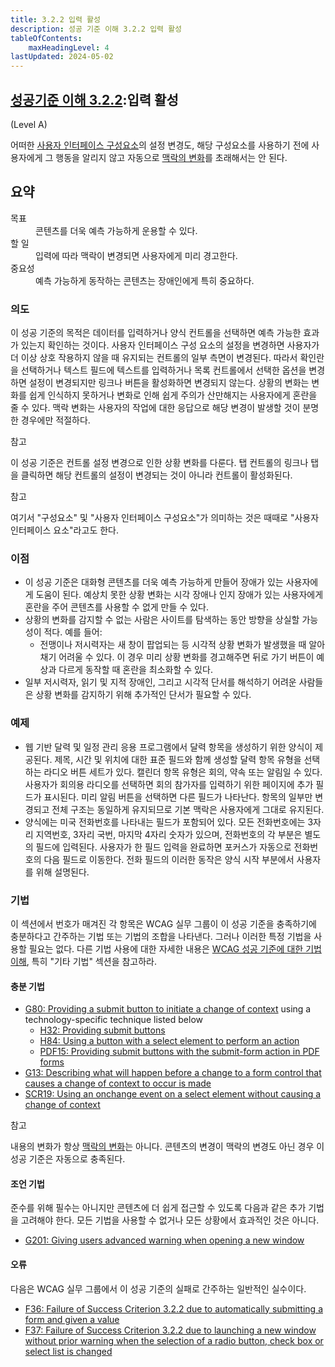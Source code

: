 ```yaml
---
title: 3.2.2 입력 활성
description: 성공 기준 이해 3.2.2 입력 활성
tableOfContents:
    maxHeadingLevel: 4
lastUpdated: 2024-05-02
---
```



## [성공기준 이해 3.2.2](https://w3.org/TR/WCAG22#on-input):입력 활성 

(Level A)

<Card title="성공 기준(SC)"></Card>

어떠한 [사용자 인터페이스 구성요소](../../../glossary/user-interface-component)의 설정 변경도, 해당 구성요소를 사용하기 전에 사용자에게 그 행동을 알리지 않고 자동으로 [맥락의 변화](../../../glossary/changes-of-context)를 초래해서는 안 된다.

## 요약

<dl>
<dt>목표</dt>
<dd>콘텐츠를 더욱 예측 가능하게 운용할 수 있다.</dd>
<dt>할 일</dt>
<dd>입력에 따라 맥락이 변경되면 사용자에게 미리 경고한다.</dd>
<dt>중요성</dt>
<dd>예측 가능하게 동작하는 콘텐츠는 장애인에게 특히 중요하다.</dd>
</dl>

### 의도

이 성공 기준의 목적은 데이터를 입력하거나 양식 컨트롤을 선택하면 예측 가능한 효과가 있는지 확인하는 것이다. 사용자 인터페이스 구성 요소의 설정을 변경하면 사용자가 더 이상 상호 작용하지 않을 때 유지되는 컨트롤의 일부 측면이 변경된다. 따라서 확인란을 선택하거나 텍스트 필드에 텍스트를 입력하거나 목록 컨트롤에서 선택한 옵션을 변경하면 설정이 변경되지만 링크나 버튼을 활성화하면 변경되지 않는다. 상황의 변화는 변화를 쉽게 인식하지 못하거나 변화로 인해 쉽게 주의가 산만해지는 사용자에게 혼란을 줄 수 있다. 맥락 변화는 사용자의 작업에 대한 응답으로 해당 변경이 발생할 것이 분명한 경우에만 적절하다.

참고

이 성공 기준은 컨트롤 설정 변경으로 인한 상황 변화를 다룬다. 탭 컨트롤의 링크나 탭을 클릭하면 해당 컨트롤의 설정이 변경되는 것이 아니라 컨트롤이 활성화된다.

참고

여기서 "구성요소" 및 "사용자 인터페이스 구성요소"가 의미하는 것은 때때로 "사용자 인터페이스 요소"라고도 한다.

### 이점

*   이 성공 기준은 대화형 콘텐츠를 더욱 예측 가능하게 만들어 장애가 있는 사용자에게 도움이 된다. 예상치 못한 상황 변화는 시각 장애나 인지 장애가 있는 사용자에게 혼란을 주어 콘텐츠를 사용할 수 없게 만들 수 있다.
*   상황의 변화를 감지할 수 없는 사람은 사이트를 탐색하는 동안 방향을 상실할 가능성이 적다. 예를 들어:
    *   전맹이나 저시력자는 새 창이 팝업되는 등 시각적 상황 변화가 발생했을 때 알아채기 어려울 수 있다. 이 경우 미리 상황 변화를 경고해주면 뒤로 가기 버튼이 예상과 다르게 동작할 때 혼란을 최소화할 수 있다.
*   일부 저시력자, 읽기 및 지적 장애인, 그리고 시각적 단서를 해석하기 어려운 사람들은 상황 변화를 감지하기 위해 추가적인 단서가 필요할 수 있다.

### 예제

*   웹 기반 달력 및 일정 관리 응용 프로그램에서 달력 항목을 생성하기 위한 양식이 제공된다. 제목, 시간 및 위치에 대한 표준 필드와 함께 생성할 달력 항목 유형을 선택하는 라디오 버튼 세트가 있다. 캘린더 항목 유형은 회의, 약속 또는 알림일 수 있다. 사용자가 회의용 라디오를 선택하면 회의 참가자를 입력하기 위한 페이지에 추가 필드가 표시된다. 미리 알림 버튼을 선택하면 다른 필드가 나타난다. 항목의 일부만 변경되고 전체 구조는 동일하게 유지되므로 기본 맥락은 사용자에게 그대로 유지된다.
*   양식에는 미국 전화번호를 나타내는 필드가 포함되어 있다. 모든 전화번호에는 3자리 지역번호, 3자리 국번, 마지막 4자리 숫자가 있으며, 전화번호의 각 부분은 별도의 필드에 입력된다. 사용자가 한 필드 입력을 완료하면 포커스가 자동으로 전화번호의 다음 필드로 이동한다. 전화 필드의 이러한 동작은 양식 시작 부분에서 사용자를 위해 설명된다.

### 기법

이 섹션에서 번호가 매겨진 각 항목은 WCAG 실무 그룹이 이 성공 기준을 충족하기에 충분하다고 간주하는 기법 또는 기법의 조합을 나타낸다. 그러나 이러한 특정 기법을 사용할 필요는 없다. 다른 기법 사용에 대한 자세한 내용은 [WCAG 성공 기준에 대한 기법 이해](../understanding-techniques), 특히 "기타 기법" 섹션을 참고하라.

#### 충분 기법

*   [G80: Providing a submit button to initiate a change of context](https://www.w3.org/WAI/WCAG22/Techniques/general/G80) using a technology-specific technique listed below
    *   [H32: Providing submit buttons](https://www.w3.org/WAI/WCAG22/Techniques/html/H32)
    *   [H84: Using a button with a select element to perform an action](https://www.w3.org/WAI/WCAG22/Techniques/html/H84)
    *   [PDF15: Providing submit buttons with the submit-form action in PDF forms](https://www.w3.org/WAI/WCAG22/Techniques/pdf/PDF15)
*   [G13: Describing what will happen before a change to a form control that causes a change of context to occur is made](https://www.w3.org/WAI/WCAG22/Techniques/general/G13)
*   [SCR19: Using an onchange event on a select element without causing a change of context](https://www.w3.org/WAI/WCAG22/Techniques/client-side-script/SCR19)

참고

내용의 변화가 항상 [맥락의 변화](../../../glossary/changes-of-context)는 아니다. 콘텐츠의 변경이 맥락의 변경도 아닌 경우 이 성공 기준은 자동으로 충족된다.

#### 조언 기법

준수를 위해 필수는 아니지만 콘텐츠에 더 쉽게 접근할 수 있도록 다음과 같은 추가 기법을 고려해야 한다. 모든 기법을 사용할 수 없거나 모든 상황에서 효과적인 것은 아니다.

*   [G201: Giving users advanced warning when opening a new window](https://www.w3.org/WAI/WCAG22/Techniques/general/G201)

#### 오류

다음은 WCAG 실무 그룹에서 이 성공 기준의 실패로 간주하는 일반적인 실수이다.

*   [F36: Failure of Success Criterion 3.2.2 due to automatically submitting a form and given a value](https://www.w3.org/WAI/WCAG22/Techniques/failures/F36)
*   [F37: Failure of Success Criterion 3.2.2 due to launching a new window without prior warning when the selection of a radio button, check box or select list is changed](https://www.w3.org/WAI/WCAG22/Techniques/failures/F37)

